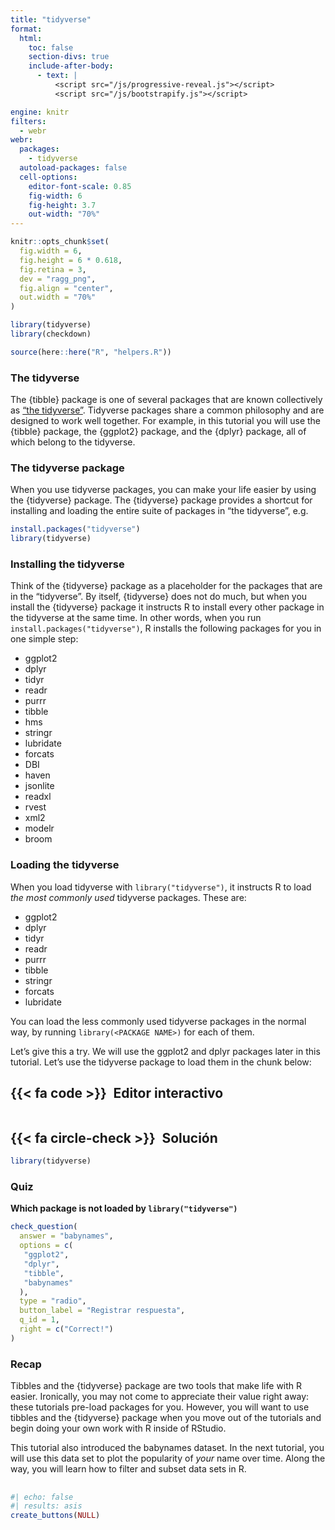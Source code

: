 ```yaml
---
title: "tidyverse"
format:
  html: 
    toc: false
    section-divs: true
    include-after-body: 
      - text: |
          <script src="/js/progressive-reveal.js"></script>
          <script src="/js/bootstrapify.js"></script>

engine: knitr
filters:
  - webr
webr:
  packages:
    - tidyverse
  autoload-packages: false
  cell-options:
    editor-font-scale: 0.85
    fig-width: 6
    fig-height: 3.7
    out-width: "70%"
---
```


```r
knitr::opts_chunk$set(
  fig.width = 6,
  fig.height = 6 * 0.618,
  fig.retina = 3,
  dev = "ragg_png",
  fig.align = "center",
  out.width = "70%"
)

library(tidyverse)
library(checkdown)

source(here::here("R", "helpers.R"))
```


### The tidyverse {.no-hide}

The {tibble} package is one of several packages that are known collectively as ["the tidyverse"](http://tidyverse.org). Tidyverse packages share a common philosophy and are designed to work well together. For example, in this tutorial you will use the {tibble} package, the {ggplot2} package, and the {dplyr} package, all of which belong to the tidyverse.

### The tidyverse package

When you use tidyverse packages, you can make your life easier by using the {tidyverse} package. The {tidyverse} package provides a shortcut for installing and loading the entire suite of packages in "the tidyverse", e.g. 

```r
install.packages("tidyverse")
library(tidyverse)
```

### Installing the tidyverse

Think of the {tidyverse} package as a placeholder for the packages that are in the "tidyverse". By itself, {tidyverse} does not do much, but when you install the {tidyverse} package it instructs R to install every other package in the tidyverse at the same time. In other words, when you run `install.packages("tidyverse")`, R installs the following packages for you in one simple step:

* ggplot2
* dplyr
* tidyr
* readr
* purrr
* tibble
* hms
* stringr
* lubridate
* forcats
* DBI
* haven
* jsonlite
* readxl
* rvest
* xml2
* modelr
* broom

### Loading the tidyverse

When you load tidyverse with `library("tidyverse")`, it instructs R to load _the most commonly used_ tidyverse packages. These are:

* ggplot2
* dplyr
* tidyr
* readr
* purrr
* tibble
* stringr
* forcats
* lubridate

You can load the less commonly used tidyverse packages in the normal way, by running `library(<PACKAGE NAME>)` for each of them.

Let's give this a try. We will use the ggplot2 and dplyr packages later in this tutorial. Let's use the tidyverse package to load them in the chunk below:

::: {.panel-tabset}
## {{< fa code >}}&ensp;Editor interactivo

```webr-r



```

## {{< fa circle-check >}}&ensp;Solución

```r
library(tidyverse)
```

:::

### Quiz

::: {.callout-note appearance="simple" icon=false .question}

**Which package is not loaded by `library("tidyverse")`**

```r
check_question(
  answer = "babynames", 
  options = c(
   "ggplot2",
   "dplyr",
   "tibble",
   "babynames"
  ), 
  type = "radio", 
  button_label = "Registrar respuesta", 
  q_id = 1,
  right = c("Correct!")
)
```
:::

### Recap

Tibbles and the {tidyverse} package are two tools that make life with R easier. Ironically, you may not come to appreciate their value right away: these tutorials pre-load packages for you. However, you will want to use tibbles and the {tidyverse} package when you move out of the tutorials and begin doing your own work with R inside of RStudio.

This tutorial also introduced the babynames dataset. In the next tutorial, you will use this data set to plot the popularity of _your_ name over time. Along the way, you will learn how to filter and subset data sets in R.

##

```r
#| echo: false
#| results: asis
create_buttons(NULL)
```
